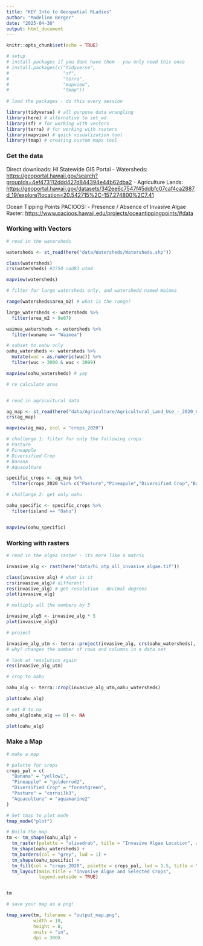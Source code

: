 ```yaml
---
title: "KEY Into to Geospatial RLadies"
author: "Madeline Berger"
date: "2025-04-30"
output: html_document
---
```


```r
knitr::opts_chunk$set(echo = TRUE)

# setup
# install packages if you dont have them - you only need this once
# install.packages(c("tidyverse",
#                    "sf",
#                    "terra",
#                    "mapview",
#                    "tmap"))
                 
# load the packages - do this every session

library(tidyverse) # all purpose data wrangling 
library(here) # alternative to set_wd
library(sf) # for working with vectors
library(terra) # for working with rasters
library(mapview) # quick visualization tool
library(tmap) # creating custom maps tool


```

### Get the data

Direct downloads: HI Statewide GIS Portal - Watersheds: <https://geoportal.hawaii.gov/search?groupIds=4ef473112ddd427d844394e44b62dba2> - Agriculture Lands: <https://geoportal.hawaii.gov/datasets/342ee6c7547f45ddbfc07caf4ca2887d_19/explore?location=20.542715%2C-157.274800%2C7.41>

Ocean Tipping Points PACIOOS: - Presence / Absence of Invasive Algae Raster: <https://www.pacioos.hawaii.edu/projects/oceantippingpoints/#data>

### Working with Vectors

```r

# read in the watersheds

watersheds <- st_read(here("data/Watersheds/Watersheds.shp"))

class(watersheds)
crs(watersheds) #3750 nad83 utm4

mapview(watersheds)

# filter for large watersheds only, and watershedd named Waimea

range(watersheds$area_m2) # what is the range?

large_watersheds <- watersheds %>% 
  filter(area_m2 > 9e07)

waimea_watersheds <- watersheds %>% 
  filter(wuname == "Waimea")

# subset to oahu only 
oahu_watersheds <- watersheds %>% 
  mutate(wuc = as.numeric(wuc)) %>% 
  filter(wuc > 3000 & wuc < 3999)

mapview(oahu_watersheds) # yay

# re calculate area


# read in agricultural data

ag_map <- st_read(here("data/Agriculture/Agricultural_Land_Use_-_2020_Update.shp"))
crs(ag_map)

mapview(ag_map, zcol = "crops_2020")

# challenge 1: filter for only the following crops: 
# Pasture
# Pineapple
# Diversified Crop
# Banana
# Aquaculture

specific_crops <- ag_map %>% 
  filter(crops_2020 %in% c("Pasture","Pineapple","Diversified Crop","Banana","Aquaculture"))

# challange 2: get only oahu

oahu_specific <- specific_crops %>% 
  filter(island == "Oahu")


mapview(oahu_specific)

```

### Working with rasters

```r

# read in the algea raster - its more like a matrix

invasive_alg <- rast(here("data/hi_otp_all_invasive_algae.tif"))

class(invasive_alg) # what is it
crs(invasive_alg)# different!
res(invasive_alg) # get resolution - decimal degrees
plot(invasive_alg)

# multiply all the numbers by 5

invasive_alg5 <- invasive_alg * 5
plot(invasive_alg5)

# project

invasive_alg_utm <- terra::project(invasive_alg, crs(oahu_watersheds),  method = "near") # do with and without near
# why? changes the number of rows and columns in a data set

# look at resolution again
res(invasive_alg_utm)

# crop to oahu

oahu_alg <- terra::crop(invasive_alg_utm,oahu_watersheds)

plot(oahu_alg)

# set 0 to na
oahu_alg[oahu_alg == 0] <- NA

plot(oahu_alg)

```

### Make a Map

```r

# make a map 

# palette for crops
crops_pal = c(
  "Banana" = "yellow1",
  "Pineapple" = "goldenrod2",
  "Diversified Crop" = "forestgreen",
  "Pasture" = "cornsilk3",
  "Aquaculture" = "aquamarine2"
)

# Set tmap to plot mode
tmap_mode("plot")

# Build the map
tm <- tm_shape(oahu_alg) +
  tm_raster(palette = "olivedrab", title = "Invasive Algae Location", alpha = 0.4) +
  tm_shape(oahu_watersheds) +
  tm_borders(col = "grey", lwd = 1) +
  tm_shape(oahu_specific) +
  tm_fill(col = "crops_2020", palette = crops_pal, lwd = 1.5, title = "Selected Oahu Agriculture") +
  tm_layout(main.title = "Invasive Algae and Selected Crops",
            legend.outside = TRUE) 


tm

# save your map as a png!

tmap_save(tm, filename = "output_map.png", 
          width = 10,
          height = 8,
          units = "in",
          dpi = 300)


```

